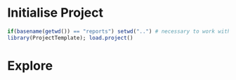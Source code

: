 # Initialise Project
```r
if(basename(getwd()) == "reports") setwd("..") # necessary to work with projecttemplate
library(ProjectTemplate); load.project()
```             

# Explore
```r

```


